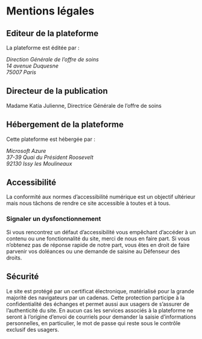
<MdxWrapper>

# Mentions légales

## Editeur de la plateforme

La plateforme est éditée par :

<address>

Direction Générale de l’offre de soins<br/>
14 avenue Duquesne<br/>
75007 Paris

</address>

## Directeur de la publication

Madame Katia Julienne, Directrice Générale de l’offre de soins

## Hébergement de la plateforme

Cette plateforme est hébergée par :

<address>

Microsoft Azure<br/>
37-39 Quai du Président Roosevelt<br/>
92130 Issy les Moulineaux

</address>

## Accessibilité

La conformité aux normes d’accessibilité numérique est un objectif ultérieur mais nous tâchons de rendre ce site accessible à toutes et à tous.

### Signaler un dysfonctionnement

Si vous rencontrez un défaut d’accessibilité vous empêchant d’accéder à un contenu ou une fonctionnalité du site, merci de nous en faire part.
Si vous n’obtenez pas de réponse rapide de notre part, vous êtes en droit de faire parvenir vos doléances ou une demande de saisine au Défenseur des droits.

## Sécurité

Le site est protégé par un certificat électronique, matérialisé pour la grande majorité des navigateurs par un cadenas. Cette protection participe à la confidentialité des échanges et permet aussi aux usagers de s’assurer de l’authenticité du site. En aucun cas les services associés à la plateforme ne seront à l’origine d’envoi de courriels pour demander la saisie d’informations personnelles, en particulier, le mot de passe qui reste sous le contrôle exclusif des usagers.

</MdxWrapper>
